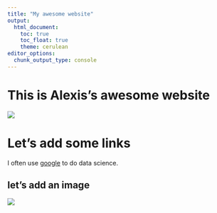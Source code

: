 ```yaml
---
title: "My awesome website"
output: 
  html_document:
    toc: true
    toc_float: true
    theme: cerulean
editor_options: 
  chunk_output_type: console
---
```


# This is Alexis's awesome website

![](https://media.giphy.com/media/drXGoW1iudhKw/giphy.gif)

# Let's add some links


I often use [google](google.com) to do data science. 


## let's add an image

![](images/hat.jpg)